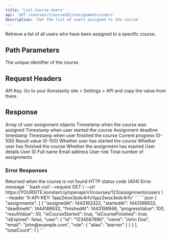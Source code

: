 ```yaml
---
title: 'List Course Users'
api: 'GET /courses/{courseId}/assignments/users'
description: 'Get the list of users assigned to the course'
---
```


Retrieve a list of all users who have been assigned to a specific course.

## Path Parameters

<ParamField path="courseId" type="integer" required>
    The unique identifier of the course
</ParamField>

## Request Headers

<ParamField header="X-API-KEY" type="string" required>
    API Key. Go to your Konstantly site > Settings > API and copy the value from there.
</ParamField>

## Response

<ResponseField name="assignments" type="array" required>
    Array of user assignment objects
    <Expandable title="Assignment object properties">
        <ResponseField name="assignedAt" type="integer" required>Timestamp when the course was assigned</ResponseField>
        <ResponseField name="startedAt" type="integer" required>Timestamp when user started the course</ResponseField>
        <ResponseField name="deadlineAt" type="integer" required>Assignment deadline timestamp</ResponseField>
        <ResponseField name="finishedAt" type="integer" required>Timestamp when user finished the course</ResponseField>
        <ResponseField name="progressValue" type="integer" required>Current progress (0-100)</ResponseField>
        <ResponseField name="resultValue" type="integer" required>Result value (0-100)</ResponseField>
        <ResponseField name="isCourseStarted" type="boolean" required>Whether user has started the course</ResponseField>
        <ResponseField name="isCourseFinished" type="boolean" required>Whether user has finished the course</ResponseField>
        <ResponseField name="isExpired" type="boolean" required>Whether the assignment has expired</ResponseField>
        <ResponseField name="user" type="object" required>
            User details
            <Expandable title="User object properties">
                <ResponseField name="id" type="string" required>User ID</ResponseField>
                <ResponseField name="name" type="string" required>Full name</ResponseField>
                <ResponseField name="email" type="string" required>Email address</ResponseField>
                <ResponseField name="role" type="string" required>User role</ResponseField>
            </Expandable>
        </ResponseField>
    </Expandable>
</ResponseField>

<ResponseField name="totalCount" type="integer" required>
    Total number of assignments
</ResponseField>

### Error Responses

<ResponseField name="404" type="object">
    Returned when the course is not found
    <Expandable title="Error object properties">
        <ResponseField name="status" type="integer" required>HTTP status code (404)</ResponseField>
        <ResponseField name="message" type="string" required>Error message</ResponseField>
    </Expandable>
</ResponseField>

<RequestExample>
    ```bash
    curl --request GET \
    --url https://YOURSITE.konstant.ly/openapi/v1/courses/123/assignments/users \
    --header 'X-API-KEY: 1qaz2wsx3edc4rfv1qaz2wsx3edc4rfv'
    ```
</RequestExample>

<ResponseExample>
    ```json
    {
        "assignments": [
    {
        "assignedAt": 1443183322,
        "startedAt": 1443188932,
        "deadlineAt": 1444188932,
        "finishedAt": 1443188946,
        "progressValue": 100,
        "resultValue": 50,
        "isCourseStarted": true,
        "isCourseFinished": true,
        "isExpired": false,
        "user": {
        "id": "1234567890",
        "name": "John Doe",
        "email": "john@example.com",
        "role": {
        "alias": "learner"
    }
    }
    }
        ],
        "totalCount": 1
    }
    ```
</ResponseExample>
